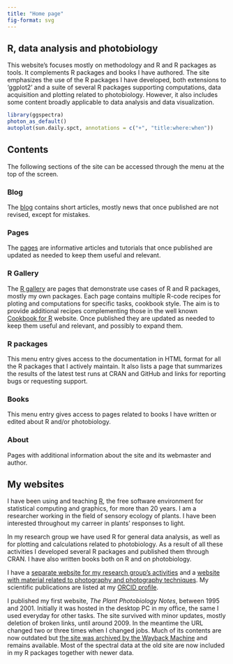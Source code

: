 ```yaml
---
title: "Home page"
fig-format: svg
---
```


## R, data analysis and photobiology

This website's focuses mostly on methodology and R and R packages as tools. It complements R packages and books I have authored. The site emphasizes the use of the R packages I have developed, both extensions to 'ggplot2' and a suite of several R packages supporting computations, data acquisition and plotting related to photobiology. However, it also includes some content broadly applicable to data analysis and data visualization.

```r
library(ggspectra)
photon_as_default()
autoplot(sun.daily.spct, annotations = c("+", "title:where:when"))
```


## Contents

The following sections of the site can be accessed through the menu at the top
of the screen.

### Blog

The [blog](posts.qmd) contains short articles, mostly news that once published
are not revised, except for mistakes.

### Pages

The [pages](pages.qmd) are informative articles and tutorials that once published
are updated as needed to keep them useful and relevant.

### R Gallery

The [R gallery](galleries.qmd) are pages that demonstrate use cases of R and R
packages, mostly my own packages. Each page contains multiple R-code recipes for ploting and
computations for specific tasks, cookbook style. The aim is to provide
additional recipes complementing those in the well known 
[Cookbook for R](http://www.cookbook-r.com/) website. Once published they are updated as needed to keep
them useful and relevant, and possibly to expand them.

### R packages

This menu entry gives access to the documentation in HTML format for all the R packages that
I actively maintain. It also lists a page that summarizes the results of the latest test runs at
CRAN and GitHub and links for reporting bugs or requesting support.

### Books

This menu entry gives access to pages related to books I have written or edited about R and/or photobiology.

### About

Pages with additional information about the site and its webmaster and author.

## My websites

I have been using and teaching [R](https://www.r-project.org/), the free software environment for statistical computing and graphics, for more than 20 years. I am a researcher working in the field of sensory ecology of plants. I have been interested throughout my carreer in plants' responses to light.

In my research group we have used R for general data analysis, as well as for plotting and calculations related to photobiology. As a result of all these activities I developed several R packages and published them through CRAN. I have also written books both on R and on photobiology. 

I have a [separate website for my research group's activities]() and a [website with material related to photography and photography techniques](). My scientific publications are listed at my [ORCID profile](https://orcid.org/0000-0003-3385-972X).

I published my first website, _The Plant Photobiology Notes_, between 1995 and 2001. Initially it was hosted in the desktop PC in my office, the same I used everyday for other tasks. The site survived with minor updates, mostly deletion of broken links, until around 2009. In the meantime the URL changed two or three times when I changed jobs. Much of its contents are now outdated but [the site was archived by the Wayback Machine](https://web.archive.org/web/*/http://cc.joensuu.fi/photobio*) and remains available. Most of the spectral data at the old site are now included in my R packages together with newer data.
